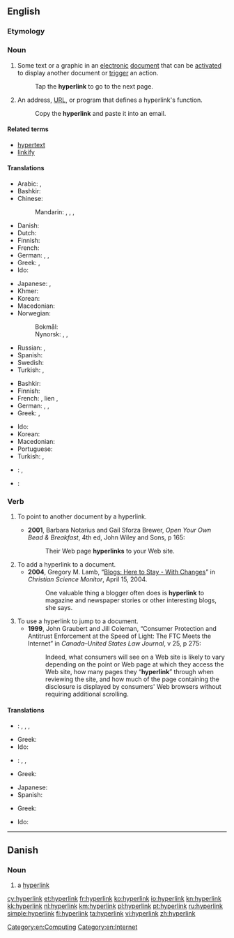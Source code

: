 {{wikipedia}}
==English==

===Etymology===
{{prefix|hyper|link}}

===Noun===
{{en-noun}}

# Some text or a graphic in an [[electronic]] [[document]] that can be [[activate]]d to display another document or [[trigger]] an action.
#: Tap the '''hyperlink''' to go to the next page.
# An address, [[URL]], or program that defines a hyperlink's function.
#: Copy the '''hyperlink''' and paste it into an email.

====Related terms====
* [[hypertext]]
* [[linkify]]

====Translations====
{{trans-top|link from one electronic document to another}}
* Arabic: {{t|ar|ارتباط تشعبي|m|tr=irtibaaT tasha33ubiy}}, {{t|ar|هايبرلينك|m|tr=haybarliink}}
* Bashkir: {{t|ba|һылтанма|tr=hïltanma|sc=Cyrl}}
* Chinese:
*: Mandarin: {{t+|cmn|超鏈接|sc=Hani}}, {{t|cmn|超链接|tr=chāoliànjiē|sc=Hani}}, {{t+|cmn|超聯結|sc=Hani}}, {{t|cmn|超联结|tr=chāoliánjié|sc=Hani}}
* Danish: {{t|da|hyperlink|n}}
* Dutch: {{t+|nl|hyperlink|m}}
* Finnish: {{t+|fi|hyperlinkki}}
* French: {{t+|fr|hyperlien|m}}
* German: {{t|de|Hyperlink|m}}, {{t|de|Hypertextlink|m}}, {{t|de|Querverweis|m}}
* Greek: {{t|el|υπερσύνδεσμος|f|tr=ypersýndesmos}}, {{t|el|υπερζεύξη|f|tr=yperzéfxi|sc=Grek}}
* Ido: {{t|io|hiperligilo}}
{{trans-mid}}
* Japanese: {{t|ja|超連結子|tr=きょうれんけつし, kyōrenketsushi}}, {{t+|ja|ハイパーリンク|tr=haipārinku}}
* Khmer: {{t+|km|តំណភ្ជាប់|tr=tom-nor-phorb|sc=Khmr}}
* Korean: {{t|ko|하이퍼링크|tr=haipeoringkeu|sc=Hang}}
* Macedonian: {{t|mk|хиперврска|f|tr=hiperv'rska}}
* Norwegian:
*: Bokmål: {{t|nb|hyperlenke|m|f}}
*: Nynorsk: {{t|nn|hyperkopling|f}}, {{t|nn|hyperlenke|f}}, {{t|nn|hyperlenkje|f}}
* Russian: {{t+|ru|гиперссылка|f|tr=giperssýlka}}, {{t|ru|гиперлинк|m|tr=giperlínk}}
* Spanish: {{t+|es|hiperenlace|m}}
* Swedish: {{t+|sv|hyperlänk|c}}
* Turkish: {{t|tr|hiper bağ}}, {{t|tr|üst bağ}}
{{trans-bottom}}

{{trans-top|area on a Web page}}
* Bashkir: {{t|ba|һылтанма|tr=hïltanma|sc=Cyrl}}
* Finnish: {{t+|fi|hyperlinkki}}
* French: {{t+|fr|lien|m}}, lien {{t+|fr|hypertexte}}, {{t+|fr|hyperlien|m}}
* German: {{t|de|Hyperlink|m}}, {{t|de|Hypertextlink|m}}, {{t|de|Querverweis|m}}
* Greek: {{t|el|υπερσύνδεσμος|f|tr=ypersýndesmos}}, {{t|el|υπερζεύξη|f|tr=yperzéfxi|sc=Grek}}
{{trans-mid}}
* Ido: {{t|io|hiperligilo}}
* Korean: {{t|ko|하이퍼링크|tr=haipeoringkeu|sc=Hang}}
* Macedonian: {{t|mk|хиперврска|f|tr=hiperv'rska}}
* Portuguese: {{t+|pt|hiperligação|f}}
* Turkish: {{t|tr|hiper bağ}}, {{t|tr|üst bağ}}
{{trans-bottom}}

{{checktrans-top}}
* {{ttbc|de}}: {{t|de|Hypertext-Link|m}}, {{t|de|Hyperlink|m}}
{{trans-mid}}
* {{ttbc|es}}: {{t+|es|hipervínculo|m}}
{{trans-bottom}}

===Verb===
{{en-verb}}

# {{context|of a hypertext document|lang=en}} To point to another document by a hyperlink.
#* '''2001''', Barbara Notarius and Gail Sforza Brewer, ''Open Your Own Bead & Breakfast'', 4th ed, John Wiley and Sons, p 165:
#*: Their Web page '''hyperlinks''' to your Web site.
# To add a hyperlink to a document.
#* '''2004''', Gregory M. Lamb, “[http://www.csmonitor.com/2004/0415/p14s02-stin.html Blogs: Here to Stay - With Changes]” in ''Christian Science Monitor'', April 15, 2004.
#*: One valuable thing a blogger often does is '''hyperlink''' to magazine and newspaper stories or other interesting blogs, she says.
# To use a hyperlink to jump to a document.
#* '''1999''', John Graubert and Jill Coleman, “Consumer Protection and Antitrust Enforcement at the Speed of Light: The FTC Meets the Internet” in ''Canada–United States Law Journal'', v 25, p 275:
#*: Indeed, what consumers will see on a Web site is likely to vary depending on the point or Web page at which they access the Web site, how many pages they “'''hyperlink'''” through when reviewing the site, and how much of the page containing the disclosure is displayed by consumers' Web browsers without requiring additional scrolling.

====Translations====
{{trans-top|to point to another document by a hyperlink}}
* {{ttbc|fr}}: {{t+|fr|lier|alt=être lié (à)}}, {{t+|fr|pointer|alt=pointer (sur)}}, {{t|fr|[[contenir]] [[un]] [[lien]] ([[vers]])|m}}, {{t+|fr|hyperlier|alt=être hyperlié (à)}}<!-- not sure how to hyperlink this... -->
{{trans-mid}}
* Greek: {{t|el|υπερσυνδέω|tr=ypersyndéo}}
* Ido: {{t|io|hiperligilar}}
{{trans-bottom}}

{{trans-top|to add a hyperlink to a document}}
* {{ttbc|fr}}: {{t+|fr|lier|alt=lier (à)}}, {{t|fr|[[ajouter]] [[un]] [[lien]] ([[vers]])}}, {{t+|fr|hyperlier|alt=hyperlier (à)}}<!-- not sure how to hyperlink this... -->
* Greek: {{t|el|υπερσυνδέω|tr=ypersyndéo}}
{{trans-mid}}
* Japanese: {{t+|ja|ハイパーリンク|tr=haipārinku}}
* Spanish: {{t|es|hipervincular}}
{{trans-bottom}}

{{trans-top|to use a hyperlink to jump to a document}}
* Greek: {{t|el|υπερσυνδέομαι|tr=ypersyndéomai}}
{{trans-mid}}
* Ido: {{t|io|hiperligilar}}
{{trans-bottom}}

[[Category:en:Computing]]
[[Category:en:Internet]]

----

==Danish==
{{wikipedia|lang=da}}

===Noun===
{{head|da|noun|g=n|definite singular|hyperlinket|indefinite plural|hyperlinks|or|hyperlink|definite plural|hyperlinkene}}

# {{context|computing|lang=da|Internet|lang=da}} a [[hyperlink#English|hyperlink]]

[[cy:hyperlink]]
[[et:hyperlink]]
[[fr:hyperlink]]
[[ko:hyperlink]]
[[io:hyperlink]]
[[kn:hyperlink]]
[[kk:hyperlink]]
[[nl:hyperlink]]
[[km:hyperlink]]
[[pl:hyperlink]]
[[pt:hyperlink]]
[[ru:hyperlink]]
[[simple:hyperlink]]
[[fi:hyperlink]]
[[ta:hyperlink]]
[[vi:hyperlink]]
[[zh:hyperlink]]
